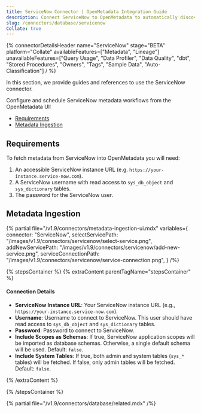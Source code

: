 ```yaml
---
title: ServiceNow Connector | OpenMetadata Integration Guide
description: Connect ServiceNow to OpenMetadata to automatically discover, catalog, and manage your ServiceNow metadata. Step-by-step configuration guide.
slug: /connectors/database/servicenow
Collate: true
---
```







{% connectorDetailsHeader
name="ServiceNow"
stage="BETA"
platform="Collate"
availableFeatures=["Metadata", "Lineage"]
unavailableFeatures=["Query Usage", "Data Profiler", "Data Quality", "dbt", "Stored Procedures", "Owners", "Tags", "Sample Data", "Auto-Classification"]
/ %}

In this section, we provide guides and references to use the ServiceNow connector.

Configure and schedule ServiceNow metadata workflows from the OpenMetadata UI:

- [Requirements](#requirements)
- [Metadata Ingestion](#metadata-ingestion)

<IngestionModeTiles yamlPath="/snippets/connectors/database/servicenow/yaml" />

## Requirements

To fetch metadata from ServiceNow into OpenMetadata you will need:

1. An accessible ServiceNow instance URL (e.g. `https://your-instance.service-now.com`).
2. A ServiceNow username with read access to `sys_db_object` and `sys_dictionary` tables.
3. The password for the ServiceNow user.

## Metadata Ingestion

{% partial 
  file="/v1.9/connectors/metadata-ingestion-ui.mdx" 
  variables={
    connector: "ServiceNow", 
    selectServicePath: "/images/v1.9/connectors/servicenow/select-service.png",
    addNewServicePath: "/images/v1.9/connectors/servicenow/add-new-service.png",
    serviceConnectionPath: "/images/v1.9/connectors/servicenow/service-connection.png",
} 
/%}

{% stepsContainer %}
{% extraContent parentTagName="stepsContainer" %}

#### Connection Details

- **ServiceNow Instance URL**: Your ServiceNow instance URL (e.g., `https://your-instance.service-now.com`).
- **Username**: Username to connect to ServiceNow. This user should have read access to `sys_db_object` and `sys_dictionary` tables.
- **Password**: Password to connect to ServiceNow.
- **Include Scopes as Schemas**: If true, ServiceNow application scopes will be imported as database schemas. Otherwise, a single default schema will be used. Default: `false`.
- **Include System Tables**: If true, both admin and system tables (`sys_*` tables) will be fetched. If false, only admin tables will be fetched. Default: `false`.

<AdvancedConfiguration />

{% /extraContent %}

<TestConnection />

<ConfigureIngestion />

<IngestionScheduleAndDeploy />

{% /stepsContainer %}

{% partial file="/v1.9/connectors/database/related.mdx" /%}